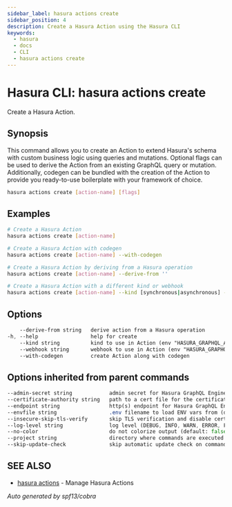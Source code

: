 ```yaml
---
sidebar_label: hasura actions create
sidebar_position: 4
description: Create a Hasura Action using the Hasura CLI
keywords:
  - hasura
  - docs
  - CLI
  - hasura actions create
---
```


# Hasura CLI: hasura actions create

Create a Hasura Action.

## Synopsis

This command allows you to create an Action to extend Hasura's schema with custom business logic using queries and mutations. Optional flags can be used to derive the Action from an existing GraphQL query or mutation. Additionally, codegen can be bundled with the creation of the Action to provide you ready-to-use boilerplate with your framework of choice.
		


```bash
hasura actions create [action-name] [flags]
```

## Examples

```bash
# Create a Hasura Action
hasura actions create [action-name]

# Create a Hasura Action with codegen
hasura actions create [action-name] --with-codegen

# Create a Hasura Action by deriving from a Hasura operation
hasura actions create [action-name] --derive-from ''

# Create a Hasura Action with a different kind or webhook
hasura actions create [action-name] --kind [synchronous|asynchronous] --webhook [http://localhost:3000]
```

## Options

```sass
    --derive-from string   derive action from a Hasura operation
-h, --help                 help for create
    --kind string          kind to use in Action (env "HASURA_GRAPHQL_ACTIONS_KIND")
    --webhook string       webhook to use in Action (env "HASURA_GRAPHQL_ACTIONS_HANDLER_WEBHOOK_BASEURL")
    --with-codegen         create Action along with codegen
```

## Options inherited from parent commands

```sass
--admin-secret string            admin secret for Hasura GraphQL Engine (env "HASURA_GRAPHQL_ADMIN_SECRET")
--certificate-authority string   path to a cert file for the certificate authority (env "HASURA_GRAPHQL_CERTIFICATE_AUTHORITY")
--endpoint string                http(s) endpoint for Hasura GraphQL Engine (env "HASURA_GRAPHQL_ENDPOINT")
--envfile string                 .env filename to load ENV vars from (default ".env")
--insecure-skip-tls-verify       skip TLS verification and disable cert checking (default: false) (env "HASURA_GRAPHQL_INSECURE_SKIP_TLS_VERIFY")
--log-level string               log level (DEBUG, INFO, WARN, ERROR, FATAL) (default "INFO")
--no-color                       do not colorize output (default: false)
--project string                 directory where commands are executed (default: current dir)
--skip-update-check              skip automatic update check on command execution
```

## SEE ALSO

- [hasura actions](/hasura-cli/commands/hasura_actions.mdx) - Manage Hasura Actions

_Auto generated by spf13/cobra_
